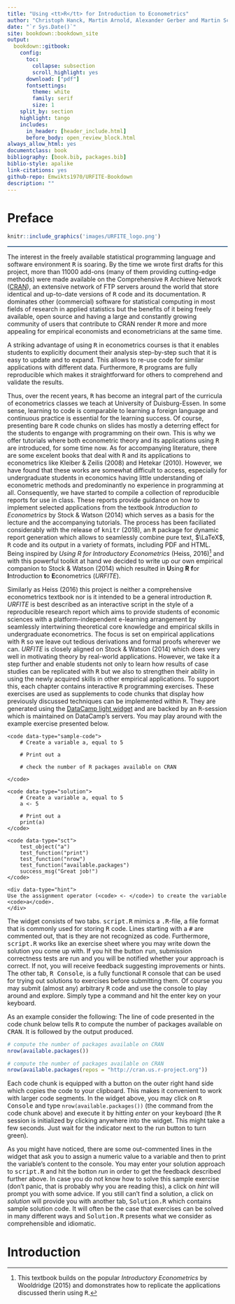 ```yaml
--- 
title: "Using <tt>R</tt> for Introduction to Econometrics"
author: "Christoph Hanck, Martin Arnold, Alexander Gerber and Martin Schmelzer"
date: "`r Sys.Date()`"
site: bookdown::bookdown_site
output: 
  bookdown::gitbook:
    config:
      toc:
        collapse: subsection
        scroll_highlight: yes
      download: ["pdf"]
      fontsettings:
        theme: white
        family: serif
        size: 1
    split_by: section
    highlight: tango
    includes:
      in_header: [header_include.html]
      before_body: open_review_block.html
always_allow_html: yes
documentclass: book
bibliography: [book.bib, packages.bib]
biblio-style: apalike
link-citations: yes
github-repo: Emwikts1970/URFITE-Bookdown
description: ""
---
```


# Preface

```r
knitr::include_graphics('images/URFITE_logo.png')
```
<hr style="background-color:#3C6690;height:2px">

The interest in the freely available statistical programming language and software environment <tt>R</tt> is soaring. By the time we wrote first drafts for this project, more than 11000 add-ons (many of them providing cutting-edge methods) were made available on the Comprehensive <tt>R</tt> Archieve Network ([CRAN](https://cran.r-project.org/)), an extensive network of FTP servers around the world that store identical and up-to-date versions of <tt>R</tt> code and its documentation. <tt>R</tt> dominates other (commercial) software for statistical computing in most fields of research in applied statistics but the benefits of it being freely available, open source and having a large and constantly growing community of users that contribute to CRAN render <tt>R</tt> more and more appealing for empirical economists and econometricians at the same time. 

A striking advantage of using <tt>R</tt> in econometrics courses is that it enables students to explicitly document their analysis step-by-step such that it is easy to update and to expand. This allows to re-use code for similar applications with different data. Furthermore, <tt>R</tt> programs are fully reproducible which makes it straightforward for others to comprehend and validate the results. 

Thus, over the recent years, <tt>R</tt> has become an integral part of the curricula of econometrics classes we teach at University of Duisburg-Essen. In some sense, learning to code is comparable to learning a foreign language and continuous practice is essential for the learning success. Of course, presenting bare <tt>R</tt> code chunks on slides has mostly a deterring effect for the students to engange with programming on their own. This is why we offer tutorials where both econometric theory and its applications using <tt>R</tt> are introduced, for some time now. As for accompanying literature, there are some excelent books that deal with <tt>R</tt> and its applications to econometrics like Kleiber & Zeilis (2008) and Hetekar (2010). However, we have found that these works are somewhat difficult to access, especially for undergraduate students in economics having little understanding of econometric methods and predominantly no experience in programming at all. Consequently, we have started to compile a collection of reproducible reports for use in class. These reports provide guidance on how to implement selected applications from the textbook *Introduction to Econometrics* by Stock & Watson (2014) which serves as a basis for the lecture and the accompanying tutorials. The process has been faciliated considerably with the release of <tt>knitr</tt> (2018), an <tt>R</tt> package for dynamic report generation which allows to seamlessly combine pure text, $\LaTeX$, <tt>R</tt> code and its output in a variety of formats, including PDF and HTML. Being inspired by *Using R for Introductory Econometrics* (Heiss, 2016)^[This textbook builds on the popular *Introductory Econometrics* by Wooldridge (2015) and domonstrates how to replicate the applications discussed therin using <tt>R</tt>.] and with this powerful toolkit at hand we decided to write up our own empirical companion to Stock & Watson (2014) which resulted in **U**sing **R** **f**or **I**ntroduction **t**o **E**conometrics (*URFITE*). 


Similarly as Heiss (2016) this project is neither a comprehensive econometrics textbook nor is it intended to be a general introduction <tt>R</tt>. *URFITE* is best described as an interactive script in the style of a reproducible research report which aims to provide students of economic sciences with a platform-independent e-learning arrangement by seamlessly intertwining theoretical core knowledge and empirical skills in undergraduate econometrics. The focus is set on empirical applications with <tt>R</tt> so we leave out tedious derivations and formal proofs wherever we can. *URFITE* is closely aligned on Stock & Watson (2014) which does very well in motivating theory by real-world applications. However, we take it a step further and enable students not only to learn how results of case studies can be replicated with <tt>R</tt> but we also to strengthen their ability in using the newly acquired skills in other empirical applications. To support this, each chapter contains interactive <tt>R</tt> programming exercises. These exercises are used as supplements to code chunks that display how previously discussed techniques can be implemented within <tt>R</tt>. They are generated using the [DataCamp light widget](https://github.com/datacamp/datacamp-light) and are backed by an <tt>R</tt>-session which is maintained on DataCamp's servers. You may play around with the example exercise presented below.

<!--html_preserve-->

<div data-datacamp-exercise data-lang="r">

	<code data-type="sample-code">
		# Create a variable a, equal to 5

		# Print out a
		
		# check the number of R packages available on CRAN

	</code>
	
	<code data-type="solution">
		# Create a variable a, equal to 5
		a <- 5

		# Print out a
		print(a)
	</code>
	
	<code data-type="sct">
		test_object("a")
		test_function("print")
		test_function("nrow")
		test_function("available.packages")
		success_msg("Great job!")
	</code>
	
	<div data-type="hint">
	Use the assignment operator (<code> <- </code>) to create the variable <code>a</code>.
	</div>

</div>

<!--/html_preserve-->

The widget consists of two tabs. <tt>script.R</tt> mimics a <tt>.R</tt>-file, a file format that is commonly used for storing <tt>R</tt> code. Lines starting with a <tt>#</tt> are commented out, that is they are not recognized as code. Furthermore, <tt>script.R</tt> works like an exercise sheet where you may write down the solution you come up with. If you hit the button <tt>run</tt>, submission correctness tests are run and you will be notified whether your approach is correct. If not, you will receive feedback suggesting improvements or hints. The other tab, <tt>R Console</tt>, is a fully functional <tt>R</tt> console that can be used for trying out solutions to exercises before submitting them. Of course you may submit (almost any) arbitrary <tt>R</tt> code and use the console to play around and explore. Simply type a command and hit the enter key on your keyboard.

As an example consider the following:
The line of code presented in the code chunk below tells <tt>R</tt> to compute the number of packages available on <tt>CRAN</tt>. It is followed by the output produced.

```r
# compute the number of packages available on CRAN
nrow(available.packages())
```

```r
# compute the number of packages available on CRAN
nrow(available.packages(repos = "http://cran.us.r-project.org"))
```

Each code chunk is equipped with a button on the outer right hand side which copies the code to your clipboard. This makes it convenient to work with larger code segments. In the widget above, you may click on <tt>R Console</tt> and type `nrow(available.packages())` (the command from the code chunk above) and execute it by hitting *enter* on your keyboard (the <tt>R</tt> session is initialized by clicking anywhere into the widget. This might take a few seconds. Just wait for the indicator next to the run button to turn green). 

As you might have noticed, there are some out-commented lines in the widget that ask you to assign a numeric value to a variable and then to print the variable's content to the console. You may enter your solution approach to <tt>script.R</tt> and hit the botton *run* in order to get the feedback described further above. In case you do not know how to solve this sample exercise (don't panic, that is probably why you are reading this), a click on *hint* will prompt you with some advice. If you still can't find a solution, a click on *solution* will provide you with another tab, <tt>Solution.R</tt> which contains sample solution code. It will often be the case that exercises can be solved in many different ways and <tt>Solution.R</tt> presents what we consider as comprehensible and idiomatic.


# Introduction





